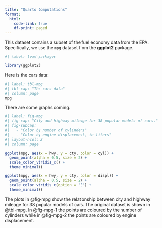 ```yaml
---
title: "Quarto Computations"
format: 
  html: 
    code-link: true
    df-print: paged
---
```


This dataset contains a subset of the fuel economy data from the EPA. Specifically, we use the `mpg` dataset from the **ggplot2** package.

```r
#| label: load-packages

library(ggplot2)
```

Here is the cars data:

```r
#| label: tbl-mpg
#| tbl-cap: "The cars data"
#| column: page
mpg
```

::: callout-note
There are some graphs coming.
:::

```r
#| label: fig-mpg
#| fig-cap: "City and highway mileage for 38 popular models of cars."
#| fig-subcap:
#|   - "Color by number of cylinders"
#|   - "Color by engine displacement, in liters"
#| layout-ncol: 2
#| column: page

ggplot(mpg, aes(x = hwy, y = cty, color = cyl)) +
  geom_point(alpha = 0.5, size = 2) +
  scale_color_viridis_c() +
  theme_minimal()

ggplot(mpg, aes(x = hwy, y = cty, color = displ)) +
  geom_point(alpha = 0.5, size = 2) +
  scale_color_viridis_c(option = "E") +
  theme_minimal()
```

The plots in @fig-mpg show the relationship between city and highway mileage for 38 popular models of cars. The original dataset is shown in @tbl-mpg. In @fig-mpg-1 the points are coloured by the number of cylinders while in @fig-mpg-2 the points are coloured by engine displacement.
